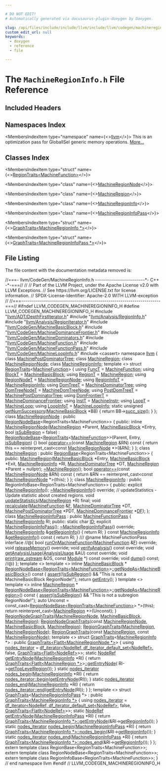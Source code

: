 ```yaml
---

# DO NOT EDIT!
# Automatically generated via docusaurus-plugin-doxygen by Doxygen.

slug: /api/files/include/include/llvm/include/llvm/codegen/machineregioninfo-h
custom_edit_url: null
keywords:
  - doxygen
  - reference
  - file

---
```





# The `MachineRegionInfo.h` File Reference

<DoxygenPage pluginConfig={pluginConfig}>



## Included Headers

<IncludesList>
<IncludesListItem
  filePath="llvm/ADT/DepthFirstIterator.h"
  permalink="/docs/api/files/include/include/llvm/include/llvm/adt/depthfirstiterator-h"
  isLocal="true" />
<IncludesListItem
  filePath="llvm/Analysis/RegionInfo.h"
  permalink="/docs/api/files/include/include/llvm/include/llvm/analysis/regioninfo-h"
  isLocal="true" />
<IncludesListItem
  filePath="llvm/Analysis/RegionIterator.h"
  permalink="/docs/api/files/include/include/llvm/include/llvm/analysis/regioniterator-h"
  isLocal="true" />
<IncludesListItem
  filePath="llvm/CodeGen/MachineBasicBlock.h"
  permalink="/docs/api/files/include/include/llvm/include/llvm/codegen/machinebasicblock-h"
  isLocal="true" />
<IncludesListItem
  filePath="llvm/CodeGen/MachineDominanceFrontier.h"
  permalink="/docs/api/files/include/include/llvm/include/llvm/codegen/machinedominancefrontier-h"
  isLocal="true" />
<IncludesListItem
  filePath="llvm/CodeGen/MachineDominators.h"
  permalink="/docs/api/files/include/include/llvm/include/llvm/codegen/machinedominators-h"
  isLocal="true" />
<IncludesListItem
  filePath="llvm/CodeGen/MachineFunction.h"
  permalink="/docs/api/files/include/include/llvm/include/llvm/codegen/machinefunction-h"
  isLocal="true" />
<IncludesListItem
  filePath="llvm/CodeGen/MachineFunctionPass.h"
  permalink="/docs/api/files/include/include/llvm/include/llvm/codegen/machinefunctionpass-h"
  isLocal="true" />
<IncludesListItem
  filePath="llvm/CodeGen/MachineLoopInfo.h"
  permalink="/docs/api/files/include/include/llvm/include/llvm/codegen/machineloopinfo-h"
  isLocal="true" />
<IncludesListItem
  filePath="cassert"
  permalink=""
  isLocal="false" />
</IncludesList>

## Namespaces Index

<MembersIndex>

<MembersIndexItem
  type="namespace"
  name={<><a href="/docs/api/namespaces/llvm">llvm</a></>}>
This is an optimization pass for GlobalISel generic memory operations. <a href="/docs/api/namespaces/llvm/#details">More...</a>
</MembersIndexItem>

</MembersIndex>

## Classes Index

<MembersIndex>

<MembersIndexItem
  type="struct"
  name={<><a href="/docs/api/structs/llvm/regiontraits-c2500bb2a5b69b206350ed65636c42b7">RegionTraits&lt;MachineFunction&gt;</a></>}>
</MembersIndexItem>

<MembersIndexItem
  type="class"
  name={<><a href="/docs/api/classes/llvm/machineregionnode">MachineRegionNode</a></>}>
</MembersIndexItem>

<MembersIndexItem
  type="class"
  name={<><a href="/docs/api/classes/llvm/machineregion">MachineRegion</a></>}>
</MembersIndexItem>

<MembersIndexItem
  type="class"
  name={<><a href="/docs/api/classes/llvm/machineregioninfo">MachineRegionInfo</a></>}>
</MembersIndexItem>

<MembersIndexItem
  type="class"
  name={<><a href="/docs/api/classes/llvm/machineregioninfopass">MachineRegionInfoPass</a></>}>
</MembersIndexItem>

<MembersIndexItem
  type="struct"
  name={<><a href="/docs/api/structs/llvm/graphtraits-92d367d772136c0b801e6582c305ddf5">GraphTraits&lt;MachineRegionInfo *&gt;</a></>}>
</MembersIndexItem>

<MembersIndexItem
  type="struct"
  name={<><a href="/docs/api/structs/llvm/graphtraits-0e82a57876db89d5f1992020125ee9f1">GraphTraits&lt;MachineRegionInfoPass *&gt;</a></>}>
</MembersIndexItem>

</MembersIndex>


## File Listing

The file content with the documentation metadata removed is:

<ProgramListing>

<Link id="l00001" /><CodeLine lineNumber="1"><Highlight kind="comment">//===- llvm/CodeGen/MachineRegionInfo.h -------------------------&#42;- C++ -&#42;-===//</Highlight><Highlight kind="normal"></Highlight></CodeLine>
<Link id="l00002" /><CodeLine lineNumber="2"><Highlight kind="normal"></Highlight><Highlight kind="comment">//</Highlight><Highlight kind="normal"></Highlight></CodeLine>
<Link id="l00003" /><CodeLine lineNumber="3"><Highlight kind="normal"></Highlight><Highlight kind="comment">// Part of the LLVM Project, under the Apache License v2.0 with LLVM Exceptions.</Highlight><Highlight kind="normal"></Highlight></CodeLine>
<Link id="l00004" /><CodeLine lineNumber="4"><Highlight kind="normal"></Highlight><Highlight kind="comment">// See https://llvm.org/LICENSE.txt for license information.</Highlight><Highlight kind="normal"></Highlight></CodeLine>
<Link id="l00005" /><CodeLine lineNumber="5"><Highlight kind="normal"></Highlight><Highlight kind="comment">// SPDX-License-Identifier: Apache-2.0 WITH LLVM-exception</Highlight><Highlight kind="normal"></Highlight></CodeLine>
<Link id="l00006" /><CodeLine lineNumber="6"><Highlight kind="normal"></Highlight><Highlight kind="comment">//</Highlight><Highlight kind="normal"></Highlight></CodeLine>
<Link id="l00007" /><CodeLine lineNumber="7"><Highlight kind="normal"></Highlight><Highlight kind="comment">//===----------------------------------------------------------------------===//</Highlight><Highlight kind="normal"></Highlight></CodeLine>
<Link id="l00008" /><CodeLine lineNumber="8"><Highlight kind="normal"></Highlight></CodeLine>
<Link id="l00009" /><CodeLine lineNumber="9"><Highlight kind="normal"></Highlight><Highlight kind="preprocessor">#ifndef LLVM&#95;CODEGEN&#95;MACHINEREGIONINFO&#95;H</Highlight><Highlight kind="normal"></Highlight></CodeLine>
<Link id="l00010" /><CodeLine lineNumber="10"><Highlight kind="normal"></Highlight><Highlight kind="preprocessor">#define LLVM&#95;CODEGEN&#95;MACHINEREGIONINFO&#95;H</Highlight><Highlight kind="normal"></Highlight></CodeLine>
<Link id="l00011" /><CodeLine lineNumber="11"><Highlight kind="normal"></Highlight></CodeLine>
<Link id="l00012" /><CodeLine lineNumber="12"><Highlight kind="normal"></Highlight><Highlight kind="preprocessor">#include &quot;<a href="/docs/api/files/include/include/llvm/include/llvm/adt/depthfirstiterator-h">llvm/ADT/DepthFirstIterator.h</a>&quot;</Highlight><Highlight kind="normal"></Highlight></CodeLine>
<Link id="l00013" /><CodeLine lineNumber="13"><Highlight kind="normal"></Highlight><Highlight kind="preprocessor">#include &quot;<a href="/docs/api/files/include/include/llvm/include/llvm/analysis/regioninfo-h">llvm/Analysis/RegionInfo.h</a>&quot;</Highlight><Highlight kind="normal"></Highlight></CodeLine>
<Link id="l00014" /><CodeLine lineNumber="14"><Highlight kind="normal"></Highlight><Highlight kind="preprocessor">#include &quot;<a href="/docs/api/files/include/include/llvm/include/llvm/analysis/regioniterator-h">llvm/Analysis/RegionIterator.h</a>&quot;</Highlight><Highlight kind="normal"></Highlight></CodeLine>
<Link id="l00015" /><CodeLine lineNumber="15"><Highlight kind="normal"></Highlight><Highlight kind="preprocessor">#include &quot;<a href="/docs/api/files/include/include/llvm/include/llvm/codegen/machinebasicblock-h">llvm/CodeGen/MachineBasicBlock.h</a>&quot;</Highlight><Highlight kind="normal"></Highlight></CodeLine>
<Link id="l00016" /><CodeLine lineNumber="16"><Highlight kind="normal"></Highlight><Highlight kind="preprocessor">#include &quot;<a href="/docs/api/files/include/include/llvm/include/llvm/codegen/machinedominancefrontier-h">llvm/CodeGen/MachineDominanceFrontier.h</a>&quot;</Highlight><Highlight kind="normal"></Highlight></CodeLine>
<Link id="l00017" /><CodeLine lineNumber="17"><Highlight kind="normal"></Highlight><Highlight kind="preprocessor">#include &quot;<a href="/docs/api/files/include/include/llvm/include/llvm/codegen/machinedominators-h">llvm/CodeGen/MachineDominators.h</a>&quot;</Highlight><Highlight kind="normal"></Highlight></CodeLine>
<Link id="l00018" /><CodeLine lineNumber="18"><Highlight kind="normal"></Highlight><Highlight kind="preprocessor">#include &quot;<a href="/docs/api/files/include/include/llvm/include/llvm/codegen/machinefunction-h">llvm/CodeGen/MachineFunction.h</a>&quot;</Highlight><Highlight kind="normal"></Highlight></CodeLine>
<Link id="l00019" /><CodeLine lineNumber="19"><Highlight kind="normal"></Highlight><Highlight kind="preprocessor">#include &quot;<a href="/docs/api/files/include/include/llvm/include/llvm/codegen/machinefunctionpass-h">llvm/CodeGen/MachineFunctionPass.h</a>&quot;</Highlight><Highlight kind="normal"></Highlight></CodeLine>
<Link id="l00020" /><CodeLine lineNumber="20"><Highlight kind="normal"></Highlight><Highlight kind="preprocessor">#include &quot;<a href="/docs/api/files/include/include/llvm/include/llvm/codegen/machineloopinfo-h">llvm/CodeGen/MachineLoopInfo.h</a>&quot;</Highlight><Highlight kind="normal"></Highlight></CodeLine>
<Link id="l00021" /><CodeLine lineNumber="21"><Highlight kind="normal"></Highlight><Highlight kind="preprocessor">#include &lt;cassert&gt;</Highlight><Highlight kind="normal"></Highlight></CodeLine>
<Link id="l00022" /><CodeLine lineNumber="22"><Highlight kind="normal"></Highlight></CodeLine>
<Link id="l00023" /><CodeLine lineNumber="23"><Highlight kind="normal"></Highlight><Highlight kind="keyword">namespace </Highlight><Highlight kind="normal"><a href="/docs/api/namespaces/llvm">llvm</a> &#123;</Highlight></CodeLine>
<Link id="l00024" /><CodeLine lineNumber="24"><Highlight kind="normal"></Highlight></CodeLine>
<Link id="l00025" /><CodeLine lineNumber="25"><Highlight kind="normal"></Highlight><Highlight kind="keyword">class </Highlight><Highlight kind="normal"><a href="/docs/api/classes/llvm/machinepostdominatortree">MachinePostDominatorTree</a>;</Highlight></CodeLine>
<Link id="l00026" /><CodeLine lineNumber="26"><Highlight kind="normal"></Highlight><Highlight kind="keyword">class </Highlight><Highlight kind="normal"><a href="/docs/api/classes/llvm/machineregion">MachineRegion</a>;</Highlight></CodeLine>
<Link id="l00027" /><CodeLine lineNumber="27"><Highlight kind="normal"></Highlight><Highlight kind="keyword">class </Highlight><Highlight kind="normal"><a href="/docs/api/classes/llvm/machineregionnode">MachineRegionNode</a>;</Highlight></CodeLine>
<Link id="l00028" /><CodeLine lineNumber="28"><Highlight kind="normal"></Highlight><Highlight kind="keyword">class </Highlight><Highlight kind="normal"><a href="/docs/api/classes/llvm/machineregioninfo">MachineRegionInfo</a>;</Highlight></CodeLine>
<Link id="l00029" /><CodeLine lineNumber="29"><Highlight kind="normal"></Highlight></CodeLine>
<Link id="l00030" /><CodeLine lineNumber="30" lineLink="/docs/api/structs/llvm/regiontraits-c2500bb2a5b69b206350ed65636c42b7"><Highlight kind="normal"></Highlight><Highlight kind="keyword">template</Highlight><Highlight kind="normal"> &lt;&gt; </Highlight><Highlight kind="keyword">struct </Highlight><Highlight kind="normal"><a href="/docs/api/structs/llvm/regiontraits">RegionTraits</a>&lt;<a href="/docs/api/classes/llvm/machinefunction">MachineFunction</a>&gt; &#123;</Highlight></CodeLine>
<Link id="l00031" /><CodeLine lineNumber="31" lineLink="/docs/api/structs/llvm/regiontraits-c2500bb2a5b69b206350ed65636c42b7/#a335fa6d307a7fc4813ae2538d66bc505"><Highlight kind="normal">  </Highlight><Highlight kind="keyword">using </Highlight><Highlight kind="normal"><a href="/docs/api/structs/llvm/regiontraits-c2500bb2a5b69b206350ed65636c42b7/#a335fa6d307a7fc4813ae2538d66bc505">FuncT</a> = <a href="/docs/api/classes/llvm/machinefunction">MachineFunction</a>;</Highlight></CodeLine>
<Link id="l00032" /><CodeLine lineNumber="32" lineLink="/docs/api/structs/llvm/regiontraits-c2500bb2a5b69b206350ed65636c42b7/#a8e9ab59b0c8f36e56029c7c33e6db27b"><Highlight kind="normal">  </Highlight><Highlight kind="keyword">using </Highlight><Highlight kind="normal"><a href="/docs/api/structs/llvm/regiontraits-c2500bb2a5b69b206350ed65636c42b7/#a8e9ab59b0c8f36e56029c7c33e6db27b">BlockT</a> = <a href="/docs/api/classes/llvm/machinebasicblock">MachineBasicBlock</a>;</Highlight></CodeLine>
<Link id="l00033" /><CodeLine lineNumber="33" lineLink="/docs/api/structs/llvm/regiontraits-c2500bb2a5b69b206350ed65636c42b7/#adedb0fe9d61cc2262ed047f31024b0a2"><Highlight kind="normal">  </Highlight><Highlight kind="keyword">using </Highlight><Highlight kind="normal"><a href="/docs/api/structs/llvm/regiontraits-c2500bb2a5b69b206350ed65636c42b7/#adedb0fe9d61cc2262ed047f31024b0a2">RegionT</a> = <a href="/docs/api/classes/llvm/machineregion">MachineRegion</a>;</Highlight></CodeLine>
<Link id="l00034" /><CodeLine lineNumber="34" lineLink="/docs/api/structs/llvm/regiontraits-c2500bb2a5b69b206350ed65636c42b7/#a43614a2d0f0c2235e6b62d7cb4d57f10"><Highlight kind="normal">  </Highlight><Highlight kind="keyword">using </Highlight><Highlight kind="normal"><a href="/docs/api/structs/llvm/regiontraits-c2500bb2a5b69b206350ed65636c42b7/#a43614a2d0f0c2235e6b62d7cb4d57f10">RegionNodeT</a> = <a href="/docs/api/classes/llvm/machineregionnode">MachineRegionNode</a>;</Highlight></CodeLine>
<Link id="l00035" /><CodeLine lineNumber="35" lineLink="/docs/api/structs/llvm/regiontraits-c2500bb2a5b69b206350ed65636c42b7/#a4ea662a7a5b75622968fc13030ab4743"><Highlight kind="normal">  </Highlight><Highlight kind="keyword">using </Highlight><Highlight kind="normal"><a href="/docs/api/structs/llvm/regiontraits-c2500bb2a5b69b206350ed65636c42b7/#a4ea662a7a5b75622968fc13030ab4743">RegionInfoT</a> = <a href="/docs/api/classes/llvm/machineregioninfo">MachineRegionInfo</a>;</Highlight></CodeLine>
<Link id="l00036" /><CodeLine lineNumber="36" lineLink="/docs/api/structs/llvm/regiontraits-c2500bb2a5b69b206350ed65636c42b7/#ad4df2f3d36eeebed0377c3a47ba119a2"><Highlight kind="normal">  </Highlight><Highlight kind="keyword">using </Highlight><Highlight kind="normal"><a href="/docs/api/structs/llvm/regiontraits-c2500bb2a5b69b206350ed65636c42b7/#ad4df2f3d36eeebed0377c3a47ba119a2">DomTreeT</a> = <a href="/docs/api/classes/llvm/machinedominatortree">MachineDominatorTree</a>;</Highlight></CodeLine>
<Link id="l00037" /><CodeLine lineNumber="37" lineLink="/docs/api/structs/llvm/regiontraits-c2500bb2a5b69b206350ed65636c42b7/#ace80e624e4577f1756f8e603098a0d9e"><Highlight kind="normal">  </Highlight><Highlight kind="keyword">using </Highlight><Highlight kind="normal"><a href="/docs/api/structs/llvm/regiontraits-c2500bb2a5b69b206350ed65636c42b7/#ace80e624e4577f1756f8e603098a0d9e">DomTreeNodeT</a> = <a href="/docs/api/namespaces/llvm/#a94b65b831ad8756f7d3a029a1e599f75">MachineDomTreeNode</a>;</Highlight></CodeLine>
<Link id="l00038" /><CodeLine lineNumber="38" lineLink="/docs/api/structs/llvm/regiontraits-c2500bb2a5b69b206350ed65636c42b7/#acffebad97881e6ed1bf24ca22f9f8ed2"><Highlight kind="normal">  </Highlight><Highlight kind="keyword">using </Highlight><Highlight kind="normal"><a href="/docs/api/structs/llvm/regiontraits-c2500bb2a5b69b206350ed65636c42b7/#acffebad97881e6ed1bf24ca22f9f8ed2">PostDomTreeT</a> = <a href="/docs/api/classes/llvm/machinepostdominatortree">MachinePostDominatorTree</a>;</Highlight></CodeLine>
<Link id="l00039" /><CodeLine lineNumber="39" lineLink="/docs/api/structs/llvm/regiontraits-c2500bb2a5b69b206350ed65636c42b7/#a5bc64205213836e57ced7760352a010b"><Highlight kind="normal">  </Highlight><Highlight kind="keyword">using </Highlight><Highlight kind="normal"><a href="/docs/api/structs/llvm/regiontraits-c2500bb2a5b69b206350ed65636c42b7/#a5bc64205213836e57ced7760352a010b">DomFrontierT</a> = <a href="/docs/api/classes/llvm/machinedominancefrontier">MachineDominanceFrontier</a>;</Highlight></CodeLine>
<Link id="l00040" /><CodeLine lineNumber="40" lineLink="/docs/api/structs/llvm/regiontraits-c2500bb2a5b69b206350ed65636c42b7/#a0695c76c9473e124c9cd38c0fc50a58b"><Highlight kind="normal">  </Highlight><Highlight kind="keyword">using </Highlight><Highlight kind="normal"><a href="/docs/api/structs/llvm/regiontraits-c2500bb2a5b69b206350ed65636c42b7/#a0695c76c9473e124c9cd38c0fc50a58b">InstT</a> = <a href="/docs/api/classes/llvm/machineinstr">MachineInstr</a>;</Highlight></CodeLine>
<Link id="l00041" /><CodeLine lineNumber="41" lineLink="/docs/api/structs/llvm/regiontraits-c2500bb2a5b69b206350ed65636c42b7/#ac61312a1d387c9c0c423bc1941badcb9"><Highlight kind="normal">  </Highlight><Highlight kind="keyword">using </Highlight><Highlight kind="normal"><a href="/docs/api/structs/llvm/regiontraits-c2500bb2a5b69b206350ed65636c42b7/#ac61312a1d387c9c0c423bc1941badcb9">LoopT</a> = <a href="/docs/api/classes/llvm/machineloop">MachineLoop</a>;</Highlight></CodeLine>
<Link id="l00042" /><CodeLine lineNumber="42" lineLink="/docs/api/structs/llvm/regiontraits-c2500bb2a5b69b206350ed65636c42b7/#a901b9e57b3f859ebadda086fd7b5fc2d"><Highlight kind="normal">  </Highlight><Highlight kind="keyword">using </Highlight><Highlight kind="normal"><a href="/docs/api/structs/llvm/regiontraits-c2500bb2a5b69b206350ed65636c42b7/#a901b9e57b3f859ebadda086fd7b5fc2d">LoopInfoT</a> = <a href="/docs/api/classes/llvm/machineloopinfo">MachineLoopInfo</a>;</Highlight></CodeLine>
<Link id="l00043" /><CodeLine lineNumber="43"><Highlight kind="normal"></Highlight></CodeLine>
<Link id="l00044" /><CodeLine lineNumber="44" lineLink="/docs/api/structs/llvm/regiontraits-c2500bb2a5b69b206350ed65636c42b7/#afd75993d466f0ac90b53ad1aff1d59bb"><Highlight kind="normal">  </Highlight><Highlight kind="keyword">static</Highlight><Highlight kind="normal"> </Highlight><Highlight kind="keywordtype">unsigned</Highlight><Highlight kind="normal"> <a href="/docs/api/structs/llvm/regiontraits-c2500bb2a5b69b206350ed65636c42b7/#afd75993d466f0ac90b53ad1aff1d59bb">getNumSuccessors</a>(<a href="/docs/api/classes/llvm/machinebasicblock">MachineBasicBlock</a> &#42;BB) &#123;</Highlight></CodeLine>
<Link id="l00045" /><CodeLine lineNumber="45"><Highlight kind="normal">    </Highlight><Highlight kind="keywordflow">return</Highlight><Highlight kind="normal"> BB-&gt;<a href="/docs/api/classes/llvm/machinebasicblock/#a81626de817a0cb021ff8e915cf1942ed">succ&#95;size</a>();</Highlight></CodeLine>
<Link id="l00046" /><CodeLine lineNumber="46"><Highlight kind="normal">  &#125;</Highlight></CodeLine>
<Link id="l00047" /><CodeLine lineNumber="47"><Highlight kind="normal">&#125;;</Highlight></CodeLine>
<Link id="l00048" /><CodeLine lineNumber="48"><Highlight kind="normal"></Highlight></CodeLine>
<Link id="l00049" /><CodeLine lineNumber="49" lineLink="/docs/api/classes/llvm/machineregionnode"><Highlight kind="normal"></Highlight><Highlight kind="keyword">class </Highlight><Highlight kind="normal"><a href="/docs/api/classes/llvm/machineregionnode/#a83fb73cd629b73dcf8fa762d9707315a">MachineRegionNode</a> : </Highlight><Highlight kind="keyword">public</Highlight><Highlight kind="normal"> <a href="/docs/api/classes/llvm/regionnodebase/#a1aeba8f7fe748620d637ae2c1352b91c">RegionNodeBase</a>&lt;RegionTraits&lt;MachineFunction&gt;&gt; &#123;</Highlight></CodeLine>
<Link id="l00050" /><CodeLine lineNumber="50"><Highlight kind="normal"></Highlight><Highlight kind="keyword">public</Highlight><Highlight kind="normal">:</Highlight></CodeLine>
<Link id="l00051" /><CodeLine lineNumber="51" lineLink="/docs/api/classes/llvm/machineregionnode/#a83fb73cd629b73dcf8fa762d9707315a"><Highlight kind="normal">  </Highlight><Highlight kind="keyword">inline</Highlight><Highlight kind="normal"> <a href="/docs/api/classes/llvm/machineregionnode/#a83fb73cd629b73dcf8fa762d9707315a">MachineRegionNode</a>(<a href="/docs/api/classes/llvm/machineregion">MachineRegion</a> &#42;Parent, <a href="/docs/api/classes/llvm/machinebasicblock">MachineBasicBlock</a> &#42;Entry,</Highlight></CodeLine>
<Link id="l00052" /><CodeLine lineNumber="52"><Highlight kind="normal">                           </Highlight><Highlight kind="keywordtype">bool</Highlight><Highlight kind="normal"> <a href="/docs/api/classes/llvm/regionnodebase/#a5c6251a6a2d27bec3ef89b0f6b3ad188">isSubRegion</a> = </Highlight><Highlight kind="keyword">false</Highlight><Highlight kind="normal">)</Highlight></CodeLine>
<Link id="l00053" /><CodeLine lineNumber="53"><Highlight kind="normal">      : <a href="/docs/api/classes/llvm/regionnodebase/#a1aeba8f7fe748620d637ae2c1352b91c">RegionNodeBase</a>&lt;<a href="/docs/api/structs/llvm/regiontraits">RegionTraits</a>&lt;<a href="/docs/api/classes/llvm/machinefunction">MachineFunction</a>&gt;&gt;(Parent, Entry,</Highlight></CodeLine>
<Link id="l00054" /><CodeLine lineNumber="54"><Highlight kind="normal">                                                      <a href="/docs/api/classes/llvm/regionnodebase/#a5c6251a6a2d27bec3ef89b0f6b3ad188">isSubRegion</a>) &#123;&#125;</Highlight></CodeLine>
<Link id="l00055" /><CodeLine lineNumber="55"><Highlight kind="normal"></Highlight></CodeLine>
<Link id="l00056" /><CodeLine lineNumber="56" lineLink="/docs/api/classes/llvm/machineregionnode/#a4f959ba8e1b704053bfc26d2f863cc78"><Highlight kind="normal">  </Highlight><Highlight kind="keywordtype">bool</Highlight><Highlight kind="normal"> <a href="/docs/api/classes/llvm/machineregionnode/#a4f959ba8e1b704053bfc26d2f863cc78">operator==</a>(</Highlight><Highlight kind="keyword">const</Highlight><Highlight kind="normal"> <a href="/docs/api/classes/llvm/machineregion">MachineRegion</a> &amp;RN)</Highlight><Highlight kind="keyword"> const </Highlight><Highlight kind="normal">&#123;</Highlight></CodeLine>
<Link id="l00057" /><CodeLine lineNumber="57"><Highlight kind="normal">    </Highlight><Highlight kind="keywordflow">return</Highlight><Highlight kind="normal"> </Highlight><Highlight kind="keyword">this</Highlight><Highlight kind="normal"> == </Highlight><Highlight kind="keyword">reinterpret&#95;cast&lt;</Highlight><Highlight kind="keyword">const </Highlight><Highlight kind="normal"><a href="/docs/api/classes/llvm/machineregionnode/#a83fb73cd629b73dcf8fa762d9707315a">MachineRegionNode</a> &#42;</Highlight><Highlight kind="keyword">&gt;</Highlight><Highlight kind="normal">(&amp;RN);</Highlight></CodeLine>
<Link id="l00058" /><CodeLine lineNumber="58"><Highlight kind="normal">  &#125;</Highlight></CodeLine>
<Link id="l00059" /><CodeLine lineNumber="59"><Highlight kind="normal">&#125;;</Highlight></CodeLine>
<Link id="l00060" /><CodeLine lineNumber="60"><Highlight kind="normal"></Highlight></CodeLine>
<Link id="l00061" /><CodeLine lineNumber="61" lineLink="/docs/api/classes/llvm/machineregion"><Highlight kind="normal"></Highlight><Highlight kind="keyword">class </Highlight><Highlight kind="normal"><a href="/docs/api/classes/llvm/machineregion/#a9d64ce76e0b7eb3e270176ce2bda8c2e">MachineRegion</a> : </Highlight><Highlight kind="keyword">public</Highlight><Highlight kind="normal"> <a href="/docs/api/classes/llvm/regionbase/#aaeb673bce3fe39f6a04bcc5cb93c83c8">RegionBase</a>&lt;RegionTraits&lt;MachineFunction&gt;&gt; &#123;</Highlight></CodeLine>
<Link id="l00062" /><CodeLine lineNumber="62"><Highlight kind="normal"></Highlight><Highlight kind="keyword">public</Highlight><Highlight kind="normal">:</Highlight></CodeLine>
<Link id="l00063" /><CodeLine lineNumber="63"><Highlight kind="normal">  <a href="/docs/api/classes/llvm/machineregion/#a9d64ce76e0b7eb3e270176ce2bda8c2e">MachineRegion</a>(<a href="/docs/api/classes/llvm/machinebasicblock">MachineBasicBlock</a> &#42;Entry, <a href="/docs/api/classes/llvm/machinebasicblock">MachineBasicBlock</a> &#42;Exit,</Highlight></CodeLine>
<Link id="l00064" /><CodeLine lineNumber="64"><Highlight kind="normal">                <a href="/docs/api/classes/llvm/machineregioninfo">MachineRegionInfo</a> &#42;RI, <a href="/docs/api/classes/llvm/machinedominatortree">MachineDominatorTree</a> &#42;DT,</Highlight></CodeLine>
<Link id="l00065" /><CodeLine lineNumber="65"><Highlight kind="normal">                <a href="/docs/api/classes/llvm/machineregion/#a9d64ce76e0b7eb3e270176ce2bda8c2e">MachineRegion</a> &#42;Parent = </Highlight><Highlight kind="keyword">nullptr</Highlight><Highlight kind="normal">);</Highlight></CodeLine>
<Link id="l00066" /><CodeLine lineNumber="66" lineLink="/docs/api/classes/llvm/machineregion/#a5393822b0a24ef8f502545f961e04e92"><Highlight kind="normal">  <a href="/docs/api/classes/llvm/machineregion/#a5393822b0a24ef8f502545f961e04e92">~MachineRegion</a>();</Highlight></CodeLine>
<Link id="l00067" /><CodeLine lineNumber="67"><Highlight kind="normal"></Highlight></CodeLine>
<Link id="l00068" /><CodeLine lineNumber="68" lineLink="/docs/api/classes/llvm/machineregion/#ab4a7fc96dfd57fc010f366befa598b92"><Highlight kind="normal">  </Highlight><Highlight kind="keywordtype">bool</Highlight><Highlight kind="normal"> <a href="/docs/api/classes/llvm/machineregion/#ab4a7fc96dfd57fc010f366befa598b92">operator==</a>(</Highlight><Highlight kind="keyword">const</Highlight><Highlight kind="normal"> <a href="/docs/api/classes/llvm/machineregionnode">MachineRegionNode</a> &amp;RN)</Highlight><Highlight kind="keyword"> const </Highlight><Highlight kind="normal">&#123;</Highlight></CodeLine>
<Link id="l00069" /><CodeLine lineNumber="69"><Highlight kind="normal">    </Highlight><Highlight kind="keywordflow">return</Highlight><Highlight kind="normal"> &amp;RN == </Highlight><Highlight kind="keyword">reinterpret&#95;cast&lt;</Highlight><Highlight kind="keyword">const </Highlight><Highlight kind="normal"><a href="/docs/api/classes/llvm/machineregionnode">MachineRegionNode</a> &#42;</Highlight><Highlight kind="keyword">&gt;</Highlight><Highlight kind="normal">(</Highlight><Highlight kind="keyword">this</Highlight><Highlight kind="normal">);</Highlight></CodeLine>
<Link id="l00070" /><CodeLine lineNumber="70"><Highlight kind="normal">  &#125;</Highlight></CodeLine>
<Link id="l00071" /><CodeLine lineNumber="71"><Highlight kind="normal">&#125;;</Highlight></CodeLine>
<Link id="l00072" /><CodeLine lineNumber="72"><Highlight kind="normal"></Highlight></CodeLine>
<Link id="l00073" /><CodeLine lineNumber="73" lineLink="/docs/api/classes/llvm/machineregioninfo"><Highlight kind="normal"></Highlight><Highlight kind="keyword">class </Highlight><Highlight kind="normal"><a href="/docs/api/classes/llvm/machineregioninfo/#a3276cb2e2218e4322de62c529d296009">MachineRegionInfo</a> : </Highlight><Highlight kind="keyword">public</Highlight><Highlight kind="normal"> RegionInfoBase&lt;RegionTraits&lt;MachineFunction&gt;&gt; &#123;</Highlight></CodeLine>
<Link id="l00074" /><CodeLine lineNumber="74"><Highlight kind="normal"></Highlight><Highlight kind="keyword">public</Highlight><Highlight kind="normal">:</Highlight></CodeLine>
<Link id="l00075" /><CodeLine lineNumber="75" lineLink="/docs/api/classes/llvm/machineregioninfo/#a3276cb2e2218e4322de62c529d296009"><Highlight kind="normal">  </Highlight><Highlight kind="keyword">explicit</Highlight><Highlight kind="normal"> <a href="/docs/api/classes/llvm/machineregioninfo/#a3276cb2e2218e4322de62c529d296009">MachineRegionInfo</a>();</Highlight></CodeLine>
<Link id="l00076" /><CodeLine lineNumber="76" lineLink="/docs/api/classes/llvm/machineregioninfo/#a28cec2bea60364813275c6505eddd065"><Highlight kind="normal">  <a href="/docs/api/classes/llvm/machineregioninfo/#a28cec2bea60364813275c6505eddd065">~MachineRegionInfo</a>() </Highlight><Highlight kind="keyword">override</Highlight><Highlight kind="normal">;</Highlight></CodeLine>
<Link id="l00077" /><CodeLine lineNumber="77"><Highlight kind="normal"></Highlight></CodeLine>
<Link id="l00078" /><CodeLine lineNumber="78"><Highlight kind="normal">  </Highlight><Highlight kind="comment">// updateStatistics - Update statistic about created regions.</Highlight><Highlight kind="normal"></Highlight></CodeLine>
<Link id="l00079" /><CodeLine lineNumber="79"><Highlight kind="normal">  </Highlight><Highlight kind="keywordtype">void</Highlight><Highlight kind="normal"> <a href="/docs/api/classes/llvm/machineregioninfo/#ab96a83fa58ce76c06d2135162b8855eb">updateStatistics</a>(<a href="/docs/api/classes/llvm/machineregion">MachineRegion</a> &#42;R) </Highlight><Highlight kind="keyword">final</Highlight><Highlight kind="normal">;</Highlight></CodeLine>
<Link id="l00080" /><CodeLine lineNumber="80"><Highlight kind="normal"></Highlight></CodeLine>
<Link id="l00081" /><CodeLine lineNumber="81"><Highlight kind="normal">  </Highlight><Highlight kind="keywordtype">void</Highlight><Highlight kind="normal"> <a href="/docs/api/classes/llvm/machineregioninfo/#a61c515804b00668a3300109c7cb533a1">recalculate</a>(<a href="/docs/api/classes/llvm/machinefunction">MachineFunction</a> &amp;<a href="/docs/api/files/lib/lib/support/md5-cpp/#a96d73bbd7af15cb1fc38c3f4a3bd82e9">F</a>, <a href="/docs/api/classes/llvm/machinedominatortree">MachineDominatorTree</a> &#42;DT,</Highlight></CodeLine>
<Link id="l00082" /><CodeLine lineNumber="82"><Highlight kind="normal">                   <a href="/docs/api/classes/llvm/machinepostdominatortree">MachinePostDominatorTree</a> &#42;PDT, <a href="/docs/api/classes/llvm/machinedominancefrontier">MachineDominanceFrontier</a> &#42;<a href="/docs/api/files/lib/lib/transforms/lib/transforms/utils/debugify-cpp/#a9e8fa29f7cb6a03aa586afae7591f6cc">DF</a>);</Highlight></CodeLine>
<Link id="l00083" /><CodeLine lineNumber="83"><Highlight kind="normal">&#125;;</Highlight></CodeLine>
<Link id="l00084" /><CodeLine lineNumber="84"><Highlight kind="normal"></Highlight></CodeLine>
<Link id="l00085" /><CodeLine lineNumber="85" lineLink="/docs/api/classes/llvm/machineregioninfopass"><Highlight kind="normal"></Highlight><Highlight kind="keyword">class </Highlight><Highlight kind="normal"><a href="/docs/api/classes/llvm/machineregioninfopass/#af1c246248a49df0c52fd3055ea258faa">MachineRegionInfoPass</a> : </Highlight><Highlight kind="keyword">public</Highlight><Highlight kind="normal"> <a href="/docs/api/classes/llvm/machinefunctionpass/#a29c81d2386f4a727c6d33413807530c8">MachineFunctionPass</a> &#123;</Highlight></CodeLine>
<Link id="l00086" /><CodeLine lineNumber="86"><Highlight kind="normal">  <a href="/docs/api/classes/llvm/machineregioninfo">MachineRegionInfo</a> RI;</Highlight></CodeLine>
<Link id="l00087" /><CodeLine lineNumber="87"><Highlight kind="normal"></Highlight></CodeLine>
<Link id="l00088" /><CodeLine lineNumber="88"><Highlight kind="normal"></Highlight><Highlight kind="keyword">public</Highlight><Highlight kind="normal">:</Highlight></CodeLine>
<Link id="l00089" /><CodeLine lineNumber="89" lineLink="/docs/api/classes/llvm/machineregioninfopass/#a4c240f05e5d972a1a15135b2d45f5a5f"><Highlight kind="normal">  </Highlight><Highlight kind="keyword">static</Highlight><Highlight kind="normal"> </Highlight><Highlight kind="keywordtype">char</Highlight><Highlight kind="normal"> <a href="/docs/api/classes/llvm/machineregioninfopass/#a4c240f05e5d972a1a15135b2d45f5a5f">ID</a>;</Highlight></CodeLine>
<Link id="l00090" /><CodeLine lineNumber="90"><Highlight kind="normal"></Highlight></CodeLine>
<Link id="l00091" /><CodeLine lineNumber="91"><Highlight kind="normal">  </Highlight><Highlight kind="keyword">explicit</Highlight><Highlight kind="normal"> <a href="/docs/api/classes/llvm/machineregioninfopass/#af1c246248a49df0c52fd3055ea258faa">MachineRegionInfoPass</a>();</Highlight></CodeLine>
<Link id="l00092" /><CodeLine lineNumber="92" lineLink="/docs/api/classes/llvm/machineregioninfopass/#a5a535c16563bee56816dfe005ee276dc"><Highlight kind="normal">  <a href="/docs/api/classes/llvm/machineregioninfopass/#a5a535c16563bee56816dfe005ee276dc">~MachineRegionInfoPass</a>() </Highlight><Highlight kind="keyword">override</Highlight><Highlight kind="normal">;</Highlight></CodeLine>
<Link id="l00093" /><CodeLine lineNumber="93"><Highlight kind="normal"></Highlight></CodeLine>
<Link id="l00094" /><CodeLine lineNumber="94" lineLink="/docs/api/classes/llvm/machineregioninfopass/#a562b87543e8feec99bedc63adb486f34"><Highlight kind="normal">  <a href="/docs/api/classes/llvm/machineregioninfo">MachineRegionInfo</a> &amp;<a href="/docs/api/classes/llvm/machineregioninfopass/#a562b87543e8feec99bedc63adb486f34">getRegionInfo</a>() &#123; </Highlight><Highlight kind="keywordflow">return</Highlight><Highlight kind="normal"> RI; &#125;</Highlight></CodeLine>
<Link id="l00095" /><CodeLine lineNumber="95"><Highlight kind="normal"></Highlight></CodeLine>
<Link id="l00096" /><CodeLine lineNumber="96" lineLink="/docs/api/classes/llvm/machineregioninfopass/#a6fbcb1d32571bedb6bfc616561bf2ace"><Highlight kind="normal">  </Highlight><Highlight kind="keyword">const</Highlight><Highlight kind="normal"> <a href="/docs/api/classes/llvm/machineregioninfo">MachineRegionInfo</a> &amp;<a href="/docs/api/classes/llvm/machineregioninfopass/#a6fbcb1d32571bedb6bfc616561bf2ace">getRegionInfo</a>()</Highlight><Highlight kind="keyword"> const </Highlight><Highlight kind="normal">&#123; </Highlight><Highlight kind="keywordflow">return</Highlight><Highlight kind="normal"> RI; &#125;</Highlight></CodeLine>
<Link id="l00097" /><CodeLine lineNumber="97"><Highlight kind="normal"></Highlight><Highlight kind="comment"></Highlight></CodeLine>
<Link id="l00098" /><CodeLine lineNumber="98"><Highlight kind="comment">  /// @name MachineFunctionPass interface</Highlight><Highlight kind="normal"></Highlight></CodeLine>
<Link id="l00099" /><CodeLine lineNumber="99"><Highlight kind="normal"></Highlight><Highlight kind="comment">  //@&#123;</Highlight><Highlight kind="normal"></Highlight></CodeLine>
<Link id="l00100" /><CodeLine lineNumber="100"><Highlight kind="normal">  </Highlight><Highlight kind="keywordtype">bool</Highlight><Highlight kind="normal"> <a href="/docs/api/classes/llvm/machineregioninfopass/#a4eb11177ec8af97bacb6cea7fd9fe9df">runOnMachineFunction</a>(<a href="/docs/api/classes/llvm/machinefunction">MachineFunction</a> &amp;<a href="/docs/api/files/lib/lib/support/md5-cpp/#a96d73bbd7af15cb1fc38c3f4a3bd82e9">F</a>) </Highlight><Highlight kind="keyword">override</Highlight><Highlight kind="normal">;</Highlight></CodeLine>
<Link id="l00101" /><CodeLine lineNumber="101"><Highlight kind="normal">  </Highlight><Highlight kind="keywordtype">void</Highlight><Highlight kind="normal"> <a href="/docs/api/classes/llvm/machineregioninfopass/#aa5a3baaa64942141bfb7a25e073eec7b">releaseMemory</a>() </Highlight><Highlight kind="keyword">override</Highlight><Highlight kind="normal">;</Highlight></CodeLine>
<Link id="l00102" /><CodeLine lineNumber="102"><Highlight kind="normal">  </Highlight><Highlight kind="keywordtype">void</Highlight><Highlight kind="normal"> <a href="/docs/api/classes/llvm/machineregioninfopass/#a76575fdb1ca38e1df6cc3ce7333fd8c6">verifyAnalysis</a>() </Highlight><Highlight kind="keyword">const override</Highlight><Highlight kind="normal">;</Highlight></CodeLine>
<Link id="l00103" /><CodeLine lineNumber="103"><Highlight kind="normal">  </Highlight><Highlight kind="keywordtype">void</Highlight><Highlight kind="normal"> <a href="/docs/api/classes/llvm/machineregioninfopass/#a138a7223339102ce9302bbe172ad77e8">getAnalysisUsage</a>(<a href="/docs/api/classes/llvm/analysisusage">AnalysisUsage</a> &amp;AU) </Highlight><Highlight kind="keyword">const override</Highlight><Highlight kind="normal">;</Highlight></CodeLine>
<Link id="l00104" /><CodeLine lineNumber="104"><Highlight kind="normal">  </Highlight><Highlight kind="keywordtype">void</Highlight><Highlight kind="normal"> <a href="/docs/api/classes/llvm/machineregioninfopass/#aeda64993e8c528b2971b13fa1fc272bc">print</a>(<a href="/docs/api/classes/llvm/raw-ostream">raw&#95;ostream</a> &amp;OS, </Highlight><Highlight kind="keyword">const</Highlight><Highlight kind="normal"> <a href="/docs/api/classes/llvm/module">Module</a> &#42;) </Highlight><Highlight kind="keyword">const override</Highlight><Highlight kind="normal">;</Highlight></CodeLine>
<Link id="l00105" /><CodeLine lineNumber="105"><Highlight kind="normal">  </Highlight><Highlight kind="keywordtype">void</Highlight><Highlight kind="normal"> <a href="/docs/api/classes/llvm/machineregioninfopass/#a7d5fb681435942ddcd1efd2566404979">dump</a>() </Highlight><Highlight kind="keyword">const</Highlight><Highlight kind="normal">;</Highlight><Highlight kind="comment"></Highlight></CodeLine>
<Link id="l00106" /><CodeLine lineNumber="106"><Highlight kind="comment">  //@&#125;</Highlight><Highlight kind="normal"></Highlight></CodeLine>
<Link id="l00107" /><CodeLine lineNumber="107"><Highlight kind="normal">&#125;;</Highlight></CodeLine>
<Link id="l00108" /><CodeLine lineNumber="108"><Highlight kind="normal"></Highlight></CodeLine>
<Link id="l00109" /><CodeLine lineNumber="109"><Highlight kind="normal"></Highlight><Highlight kind="keyword">template</Highlight><Highlight kind="normal"> &lt;&gt;</Highlight></CodeLine>
<Link id="l00110" /><CodeLine lineNumber="110"><Highlight kind="normal"></Highlight><Highlight kind="keyword">template</Highlight><Highlight kind="normal"> &lt;&gt;</Highlight></CodeLine>
<Link id="l00111" /><CodeLine lineNumber="111" lineLink="/docs/api/classes/llvm/regionnodebase/#a4fba8bc7399cd4547b52de4c15fb109e"><Highlight kind="normal"></Highlight><Highlight kind="keyword">inline</Highlight><Highlight kind="normal"> <a href="/docs/api/classes/llvm/machinebasicblock">MachineBasicBlock</a> &#42;</Highlight></CodeLine>
<Link id="l00112" /><CodeLine lineNumber="112"><Highlight kind="normal"><a href="/docs/api/classes/llvm/regionnodebase/#a1aeba8f7fe748620d637ae2c1352b91c">RegionNodeBase&lt;RegionTraits&lt;MachineFunction&gt;</a>&gt;<a href="/docs/api/classes/llvm/regionnodebase/#ac7a247b3585a3954ab1281e92de480bc">::getNodeAs&lt;MachineBasicBlock&gt;</a>()</Highlight><Highlight kind="keyword"></Highlight></CodeLine>
<Link id="l00113" /><CodeLine lineNumber="113"><Highlight kind="keyword">    const </Highlight><Highlight kind="normal">&#123;</Highlight></CodeLine>
<Link id="l00114" /><CodeLine lineNumber="114"><Highlight kind="normal">  <a href="/docs/api/files/lib/lib/target/lib/target/amdgpu/silowercontrolflow-cpp/#a4868c5d81c5ccc98c47aeab6244346a0">assert</a>(!<a href="/docs/api/classes/llvm/regionnodebase/#a5c6251a6a2d27bec3ef89b0f6b3ad188">isSubRegion</a>() &amp;&amp; </Highlight><Highlight kind="stringliteral">&quot;This is not a MachineBasicBlock RegionNode!&quot;</Highlight><Highlight kind="normal">);</Highlight></CodeLine>
<Link id="l00115" /><CodeLine lineNumber="115"><Highlight kind="normal">  </Highlight><Highlight kind="keywordflow">return</Highlight><Highlight kind="normal"> <a href="/docs/api/classes/llvm/regionnodebase/#ac5e41c46fb95e445164aae977ba0f911">getEntry</a>();</Highlight></CodeLine>
<Link id="l00116" /><CodeLine lineNumber="116"><Highlight kind="normal">&#125;</Highlight></CodeLine>
<Link id="l00117" /><CodeLine lineNumber="117"><Highlight kind="normal"></Highlight></CodeLine>
<Link id="l00118" /><CodeLine lineNumber="118"><Highlight kind="normal"></Highlight><Highlight kind="keyword">template</Highlight><Highlight kind="normal"> &lt;&gt;</Highlight></CodeLine>
<Link id="l00119" /><CodeLine lineNumber="119"><Highlight kind="normal"></Highlight><Highlight kind="keyword">template</Highlight><Highlight kind="normal"> &lt;&gt;</Highlight></CodeLine>
<Link id="l00120" /><CodeLine lineNumber="120" lineLink="/docs/api/classes/llvm/regionnodebase/#a9fdaab81e5a5f87bf8484a579be84a8e"><Highlight kind="normal"></Highlight><Highlight kind="keyword">inline</Highlight><Highlight kind="normal"> <a href="/docs/api/classes/llvm/machineregion">MachineRegion</a> &#42;</Highlight></CodeLine>
<Link id="l00121" /><CodeLine lineNumber="121"><Highlight kind="normal"><a href="/docs/api/classes/llvm/regionnodebase/#a1aeba8f7fe748620d637ae2c1352b91c">RegionNodeBase&lt;RegionTraits&lt;MachineFunction&gt;</a>&gt;<a href="/docs/api/classes/llvm/regionnodebase/#ac7a247b3585a3954ab1281e92de480bc">::getNodeAs&lt;MachineRegion&gt;</a>()</Highlight><Highlight kind="keyword"></Highlight></CodeLine>
<Link id="l00122" /><CodeLine lineNumber="122"><Highlight kind="keyword">    const </Highlight><Highlight kind="normal">&#123;</Highlight></CodeLine>
<Link id="l00123" /><CodeLine lineNumber="123"><Highlight kind="normal">  <a href="/docs/api/files/lib/lib/target/lib/target/amdgpu/silowercontrolflow-cpp/#a4868c5d81c5ccc98c47aeab6244346a0">assert</a>(<a href="/docs/api/classes/llvm/regionnodebase/#a5c6251a6a2d27bec3ef89b0f6b3ad188">isSubRegion</a>() &amp;&amp; </Highlight><Highlight kind="stringliteral">&quot;This is not a subregion RegionNode!&quot;</Highlight><Highlight kind="normal">);</Highlight></CodeLine>
<Link id="l00124" /><CodeLine lineNumber="124"><Highlight kind="normal">  </Highlight><Highlight kind="keyword">auto</Highlight><Highlight kind="normal"> Unconst =</Highlight></CodeLine>
<Link id="l00125" /><CodeLine lineNumber="125"><Highlight kind="normal">      </Highlight><Highlight kind="keyword">const&#95;cast&lt;</Highlight><Highlight kind="normal"><a href="/docs/api/classes/llvm/regionnodebase/#a1aeba8f7fe748620d637ae2c1352b91c">RegionNodeBase&lt;RegionTraits&lt;MachineFunction&gt;</a></Highlight><Highlight kind="keyword">&gt;</Highlight><Highlight kind="normal"> &#42;&gt;(</Highlight><Highlight kind="keyword">this</Highlight><Highlight kind="normal">);</Highlight></CodeLine>
<Link id="l00126" /><CodeLine lineNumber="126"><Highlight kind="normal">  </Highlight><Highlight kind="keywordflow">return</Highlight><Highlight kind="normal"> </Highlight><Highlight kind="keyword">reinterpret&#95;cast&lt;</Highlight><Highlight kind="normal"><a href="/docs/api/classes/llvm/machineregion">MachineRegion</a> &#42;</Highlight><Highlight kind="keyword">&gt;</Highlight><Highlight kind="normal">(Unconst);</Highlight></CodeLine>
<Link id="l00127" /><CodeLine lineNumber="127"><Highlight kind="normal">&#125;</Highlight></CodeLine>
<Link id="l00128" /><CodeLine lineNumber="128"><Highlight kind="normal"></Highlight></CodeLine>
<Link id="l00129" /><CodeLine lineNumber="129" lineLink="/docs/api/namespaces/llvm/#a9a704a97f6a84c6e8671d67e98565339"><Highlight kind="normal"><a href="/docs/api/files/include/include/llvm/include/llvm/analysis/regioniterator-h/#a8886c086c58c5276ae31447cbb783fd1">RegionNodeGraphTraits</a>(<a href="/docs/api/classes/llvm/machineregionnode">MachineRegionNode</a>, <a href="/docs/api/classes/llvm/machinebasicblock">MachineBasicBlock</a>, <a href="/docs/api/classes/llvm/machineregion">MachineRegion</a>);</Highlight></CodeLine>
<Link id="l00130" /><CodeLine lineNumber="130"><Highlight kind="normal"><a href="/docs/api/files/include/include/llvm/include/llvm/analysis/regioniterator-h/#a8886c086c58c5276ae31447cbb783fd1">RegionNodeGraphTraits</a>(</Highlight><Highlight kind="keyword">const</Highlight><Highlight kind="normal"> <a href="/docs/api/classes/llvm/machineregionnode">MachineRegionNode</a>, <a href="/docs/api/classes/llvm/machinebasicblock">MachineBasicBlock</a>,</Highlight></CodeLine>
<Link id="l00131" /><CodeLine lineNumber="131"><Highlight kind="normal">                      <a href="/docs/api/classes/llvm/machineregion">MachineRegion</a>);</Highlight></CodeLine>
<Link id="l00132" /><CodeLine lineNumber="132"><Highlight kind="normal"></Highlight></CodeLine>
<Link id="l00133" /><CodeLine lineNumber="133" lineLink="/docs/api/namespaces/llvm/#a817a9b51b1fc0628b61be717b59ccefc"><Highlight kind="normal"><a href="/docs/api/files/include/include/llvm/include/llvm/analysis/regioniterator-h/#ad40c06b591f65fb51abca8e4a8e7bdd5">RegionGraphTraits</a>(<a href="/docs/api/classes/llvm/machineregion">MachineRegion</a>, <a href="/docs/api/classes/llvm/machineregionnode">MachineRegionNode</a>);</Highlight></CodeLine>
<Link id="l00134" /><CodeLine lineNumber="134"><Highlight kind="normal"><a href="/docs/api/files/include/include/llvm/include/llvm/analysis/regioniterator-h/#ad40c06b591f65fb51abca8e4a8e7bdd5">RegionGraphTraits</a>(</Highlight><Highlight kind="keyword">const</Highlight><Highlight kind="normal"> <a href="/docs/api/classes/llvm/machineregion">MachineRegion</a>, </Highlight><Highlight kind="keyword">const</Highlight><Highlight kind="normal"> <a href="/docs/api/classes/llvm/machineregionnode">MachineRegionNode</a>);</Highlight></CodeLine>
<Link id="l00135" /><CodeLine lineNumber="135"><Highlight kind="normal"></Highlight></CodeLine>
<Link id="l00136" /><CodeLine lineNumber="136"><Highlight kind="normal"></Highlight><Highlight kind="keyword">template</Highlight><Highlight kind="normal"> &lt;&gt;</Highlight></CodeLine>
<Link id="l00137" /><CodeLine lineNumber="137" lineLink="/docs/api/structs/llvm/graphtraits-92d367d772136c0b801e6582c305ddf5"><Highlight kind="normal"></Highlight><Highlight kind="keyword">struct </Highlight><Highlight kind="normal"><a href="/docs/api/structs/llvm/graphtraits">GraphTraits</a>&lt;<a href="/docs/api/classes/llvm/machineregioninfo">MachineRegionInfo</a> &#42;&gt;</Highlight></CodeLine>
<Link id="l00138" /><CodeLine lineNumber="138"><Highlight kind="normal">    : </Highlight><Highlight kind="keyword">public</Highlight><Highlight kind="normal"> <a href="/docs/api/structs/llvm/graphtraits">GraphTraits&lt;FlatIt&lt;MachineRegionNode &#42;&gt;</a>&gt; &#123;</Highlight></CodeLine>
<Link id="l00139" /><CodeLine lineNumber="139" lineLink="/docs/api/structs/llvm/graphtraits-92d367d772136c0b801e6582c305ddf5/#a330ee9234b66aa47a55ce5eb5ec3ae28"><Highlight kind="normal">  </Highlight><Highlight kind="keyword">using </Highlight><Highlight kind="normal"><a href="/docs/api/structs/llvm/graphtraits-92d367d772136c0b801e6582c305ddf5/#a330ee9234b66aa47a55ce5eb5ec3ae28">nodes&#95;iterator</a> = <a href="/docs/api/classes/llvm/df-iterator">df&#95;iterator&lt;NodeRef, df&#95;iterator&#95;default&#95;set&lt;NodeRef&gt;</a>,</Highlight></CodeLine>
<Link id="l00140" /><CodeLine lineNumber="140"><Highlight kind="normal">                                     </Highlight><Highlight kind="keyword">false</Highlight><Highlight kind="normal">, <a href="/docs/api/structs/llvm/graphtraits">GraphTraits&lt;FlatIt&lt;NodeRef&gt;</a>&gt;&gt;;</Highlight></CodeLine>
<Link id="l00141" /><CodeLine lineNumber="141"><Highlight kind="normal"></Highlight></CodeLine>
<Link id="l00142" /><CodeLine lineNumber="142" lineLink="/docs/api/structs/llvm/graphtraits-92d367d772136c0b801e6582c305ddf5/#ae63d6451be94bd67cdefefc9e5de17f7"><Highlight kind="normal">  </Highlight><Highlight kind="keyword">static</Highlight><Highlight kind="normal"> <a href="/docs/api/structs/llvm/graphtraits/#a741f7d63af17a7bd0bcf63f68e8658bd">NodeRef</a> <a href="/docs/api/structs/llvm/graphtraits-92d367d772136c0b801e6582c305ddf5/#ae63d6451be94bd67cdefefc9e5de17f7">getEntryNode</a>(<a href="/docs/api/classes/llvm/machineregioninfo">MachineRegionInfo</a> &#42;RI) &#123;</Highlight></CodeLine>
<Link id="l00143" /><CodeLine lineNumber="143"><Highlight kind="normal">    </Highlight><Highlight kind="keywordflow">return</Highlight><Highlight kind="normal"> <a href="/docs/api/structs/llvm/graphtraits">GraphTraits&lt;FlatIt&lt;MachineRegion &#42;&gt;</a>&gt;<a href="/docs/api/structs/llvm/graphtraits-92d367d772136c0b801e6582c305ddf5/#ae63d6451be94bd67cdefefc9e5de17f7">::getEntryNode</a>(</Highlight></CodeLine>
<Link id="l00144" /><CodeLine lineNumber="144"><Highlight kind="normal">        RI-&gt;<a href="/docs/api/classes/llvm/regioninfobase/#a5e825c7a51956c5d602ebff45036b1a9">getTopLevelRegion</a>());</Highlight></CodeLine>
<Link id="l00145" /><CodeLine lineNumber="145"><Highlight kind="normal">  &#125;</Highlight></CodeLine>
<Link id="l00146" /><CodeLine lineNumber="146"><Highlight kind="normal"></Highlight></CodeLine>
<Link id="l00147" /><CodeLine lineNumber="147" lineLink="/docs/api/structs/llvm/graphtraits-92d367d772136c0b801e6582c305ddf5/#ae88769b73f5d6a2e0aad5c6912090e2a"><Highlight kind="normal">  </Highlight><Highlight kind="keyword">static</Highlight><Highlight kind="normal"> <a href="/docs/api/structs/llvm/graphtraits-92d367d772136c0b801e6582c305ddf5/#a330ee9234b66aa47a55ce5eb5ec3ae28">nodes&#95;iterator</a> <a href="/docs/api/structs/llvm/graphtraits-92d367d772136c0b801e6582c305ddf5/#ae88769b73f5d6a2e0aad5c6912090e2a">nodes&#95;begin</a>(<a href="/docs/api/classes/llvm/machineregioninfo">MachineRegionInfo</a> &#42;RI) &#123;</Highlight></CodeLine>
<Link id="l00148" /><CodeLine lineNumber="148"><Highlight kind="normal">    </Highlight><Highlight kind="keywordflow">return</Highlight><Highlight kind="normal"> <a href="/docs/api/classes/llvm/df-iterator/#a083211af95132a32cc37f469c3d28789">nodes&#95;iterator::begin</a>(<a href="/docs/api/structs/llvm/graphtraits-92d367d772136c0b801e6582c305ddf5/#ae63d6451be94bd67cdefefc9e5de17f7">getEntryNode</a>(RI));</Highlight></CodeLine>
<Link id="l00149" /><CodeLine lineNumber="149"><Highlight kind="normal">  &#125;</Highlight></CodeLine>
<Link id="l00150" /><CodeLine lineNumber="150"><Highlight kind="normal"></Highlight></CodeLine>
<Link id="l00151" /><CodeLine lineNumber="151" lineLink="/docs/api/structs/llvm/graphtraits-92d367d772136c0b801e6582c305ddf5/#ac0e782aa935a21e1a5d770c49befd8fc"><Highlight kind="normal">  </Highlight><Highlight kind="keyword">static</Highlight><Highlight kind="normal"> <a href="/docs/api/structs/llvm/graphtraits-92d367d772136c0b801e6582c305ddf5/#a330ee9234b66aa47a55ce5eb5ec3ae28">nodes&#95;iterator</a> <a href="/docs/api/structs/llvm/graphtraits-92d367d772136c0b801e6582c305ddf5/#ac0e782aa935a21e1a5d770c49befd8fc">nodes&#95;end</a>(<a href="/docs/api/classes/llvm/machineregioninfo">MachineRegionInfo</a> &#42;RI) &#123;</Highlight></CodeLine>
<Link id="l00152" /><CodeLine lineNumber="152"><Highlight kind="normal">    </Highlight><Highlight kind="keywordflow">return</Highlight><Highlight kind="normal"> <a href="/docs/api/classes/llvm/df-iterator/#a2dc340448997a15e59d5c05c634bb2fe">nodes&#95;iterator::end</a>(<a href="/docs/api/structs/llvm/graphtraits-92d367d772136c0b801e6582c305ddf5/#ae63d6451be94bd67cdefefc9e5de17f7">getEntryNode</a>(RI));</Highlight></CodeLine>
<Link id="l00153" /><CodeLine lineNumber="153"><Highlight kind="normal">  &#125;</Highlight></CodeLine>
<Link id="l00154" /><CodeLine lineNumber="154"><Highlight kind="normal">&#125;;</Highlight></CodeLine>
<Link id="l00155" /><CodeLine lineNumber="155"><Highlight kind="normal"></Highlight></CodeLine>
<Link id="l00156" /><CodeLine lineNumber="156"><Highlight kind="normal"></Highlight><Highlight kind="keyword">template</Highlight><Highlight kind="normal"> &lt;&gt;</Highlight></CodeLine>
<Link id="l00157" /><CodeLine lineNumber="157" lineLink="/docs/api/structs/llvm/graphtraits-0e82a57876db89d5f1992020125ee9f1"><Highlight kind="normal"></Highlight><Highlight kind="keyword">struct </Highlight><Highlight kind="normal"><a href="/docs/api/structs/llvm/graphtraits">GraphTraits</a>&lt;<a href="/docs/api/classes/llvm/machineregioninfopass">MachineRegionInfoPass</a> &#42;&gt;</Highlight></CodeLine>
<Link id="l00158" /><CodeLine lineNumber="158"><Highlight kind="normal">    : </Highlight><Highlight kind="keyword">public</Highlight><Highlight kind="normal"> <a href="/docs/api/structs/llvm/graphtraits">GraphTraits&lt;MachineRegionInfo &#42;&gt;</a> &#123;</Highlight></CodeLine>
<Link id="l00159" /><CodeLine lineNumber="159" lineLink="/docs/api/structs/llvm/graphtraits-0e82a57876db89d5f1992020125ee9f1/#a6c4affa1be2fe83189314fce93be2ea5"><Highlight kind="normal">  </Highlight><Highlight kind="keyword">using </Highlight><Highlight kind="normal"><a href="/docs/api/structs/llvm/graphtraits-0e82a57876db89d5f1992020125ee9f1/#a6c4affa1be2fe83189314fce93be2ea5">nodes&#95;iterator</a> = <a href="/docs/api/classes/llvm/df-iterator">df&#95;iterator&lt;NodeRef, df&#95;iterator&#95;default&#95;set&lt;NodeRef&gt;</a>,</Highlight></CodeLine>
<Link id="l00160" /><CodeLine lineNumber="160"><Highlight kind="normal">                                     </Highlight><Highlight kind="keyword">false</Highlight><Highlight kind="normal">, <a href="/docs/api/structs/llvm/graphtraits">GraphTraits&lt;FlatIt&lt;NodeRef&gt;</a>&gt;&gt;;</Highlight></CodeLine>
<Link id="l00161" /><CodeLine lineNumber="161"><Highlight kind="normal"></Highlight></CodeLine>
<Link id="l00162" /><CodeLine lineNumber="162" lineLink="/docs/api/structs/llvm/graphtraits-0e82a57876db89d5f1992020125ee9f1/#a653f88b177076c5b72744a6e75264ec2"><Highlight kind="normal">  </Highlight><Highlight kind="keyword">static</Highlight><Highlight kind="normal"> <a href="/docs/api/structs/llvm/graphtraits/#a741f7d63af17a7bd0bcf63f68e8658bd">NodeRef</a> <a href="/docs/api/structs/llvm/graphtraits-0e82a57876db89d5f1992020125ee9f1/#a653f88b177076c5b72744a6e75264ec2">getEntryNode</a>(<a href="/docs/api/classes/llvm/machineregioninfopass">MachineRegionInfoPass</a> &#42;RI) &#123;</Highlight></CodeLine>
<Link id="l00163" /><CodeLine lineNumber="163"><Highlight kind="normal">    </Highlight><Highlight kind="keywordflow">return</Highlight><Highlight kind="normal"> <a href="/docs/api/structs/llvm/graphtraits">GraphTraits&lt;MachineRegionInfo &#42;&gt;::getEntryNode</a>(&amp;RI-&gt;<a href="/docs/api/classes/llvm/machineregioninfopass/#a562b87543e8feec99bedc63adb486f34">getRegionInfo</a>());</Highlight></CodeLine>
<Link id="l00164" /><CodeLine lineNumber="164"><Highlight kind="normal">  &#125;</Highlight></CodeLine>
<Link id="l00165" /><CodeLine lineNumber="165"><Highlight kind="normal"></Highlight></CodeLine>
<Link id="l00166" /><CodeLine lineNumber="166" lineLink="/docs/api/structs/llvm/graphtraits-0e82a57876db89d5f1992020125ee9f1/#af10a31bc3b1ddd615018b1f124f9bac4"><Highlight kind="normal">  </Highlight><Highlight kind="keyword">static</Highlight><Highlight kind="normal"> <a href="/docs/api/structs/llvm/graphtraits-0e82a57876db89d5f1992020125ee9f1/#a6c4affa1be2fe83189314fce93be2ea5">nodes&#95;iterator</a> <a href="/docs/api/structs/llvm/graphtraits-0e82a57876db89d5f1992020125ee9f1/#af10a31bc3b1ddd615018b1f124f9bac4">nodes&#95;begin</a>(<a href="/docs/api/classes/llvm/machineregioninfopass">MachineRegionInfoPass</a> &#42;RI) &#123;</Highlight></CodeLine>
<Link id="l00167" /><CodeLine lineNumber="167"><Highlight kind="normal">    </Highlight><Highlight kind="keywordflow">return</Highlight><Highlight kind="normal"> <a href="/docs/api/structs/llvm/graphtraits">GraphTraits&lt;MachineRegionInfo &#42;&gt;::nodes&#95;begin</a>(&amp;RI-&gt;<a href="/docs/api/classes/llvm/machineregioninfopass/#a562b87543e8feec99bedc63adb486f34">getRegionInfo</a>());</Highlight></CodeLine>
<Link id="l00168" /><CodeLine lineNumber="168"><Highlight kind="normal">  &#125;</Highlight></CodeLine>
<Link id="l00169" /><CodeLine lineNumber="169"><Highlight kind="normal"></Highlight></CodeLine>
<Link id="l00170" /><CodeLine lineNumber="170" lineLink="/docs/api/structs/llvm/graphtraits-0e82a57876db89d5f1992020125ee9f1/#aabfdda1ad68013475b120c65164af110"><Highlight kind="normal">  </Highlight><Highlight kind="keyword">static</Highlight><Highlight kind="normal"> <a href="/docs/api/structs/llvm/graphtraits-0e82a57876db89d5f1992020125ee9f1/#a6c4affa1be2fe83189314fce93be2ea5">nodes&#95;iterator</a> <a href="/docs/api/structs/llvm/graphtraits-0e82a57876db89d5f1992020125ee9f1/#aabfdda1ad68013475b120c65164af110">nodes&#95;end</a>(<a href="/docs/api/classes/llvm/machineregioninfopass">MachineRegionInfoPass</a> &#42;RI) &#123;</Highlight></CodeLine>
<Link id="l00171" /><CodeLine lineNumber="171"><Highlight kind="normal">    </Highlight><Highlight kind="keywordflow">return</Highlight><Highlight kind="normal"> <a href="/docs/api/structs/llvm/graphtraits">GraphTraits&lt;MachineRegionInfo &#42;&gt;::nodes&#95;end</a>(&amp;RI-&gt;<a href="/docs/api/classes/llvm/machineregioninfopass/#a562b87543e8feec99bedc63adb486f34">getRegionInfo</a>());</Highlight></CodeLine>
<Link id="l00172" /><CodeLine lineNumber="172"><Highlight kind="normal">  &#125;</Highlight></CodeLine>
<Link id="l00173" /><CodeLine lineNumber="173"><Highlight kind="normal">&#125;;</Highlight></CodeLine>
<Link id="l00174" /><CodeLine lineNumber="174"><Highlight kind="normal"></Highlight></CodeLine>
<Link id="l00175" /><CodeLine lineNumber="175"><Highlight kind="normal"></Highlight><Highlight kind="keyword">extern</Highlight><Highlight kind="normal"> </Highlight><Highlight kind="keyword">template</Highlight><Highlight kind="normal"> </Highlight><Highlight kind="keyword">class </Highlight><Highlight kind="normal">RegionBase&lt;RegionTraits&lt;MachineFunction&gt;&gt;;</Highlight></CodeLine>
<Link id="l00176" /><CodeLine lineNumber="176"><Highlight kind="normal"></Highlight><Highlight kind="keyword">extern</Highlight><Highlight kind="normal"> </Highlight><Highlight kind="keyword">template</Highlight><Highlight kind="normal"> </Highlight><Highlight kind="keyword">class </Highlight><Highlight kind="normal">RegionNodeBase&lt;RegionTraits&lt;MachineFunction&gt;&gt;;</Highlight></CodeLine>
<Link id="l00177" /><CodeLine lineNumber="177"><Highlight kind="normal"></Highlight><Highlight kind="keyword">extern</Highlight><Highlight kind="normal"> </Highlight><Highlight kind="keyword">template</Highlight><Highlight kind="normal"> </Highlight><Highlight kind="keyword">class </Highlight><Highlight kind="normal">RegionInfoBase&lt;RegionTraits&lt;MachineFunction&gt;&gt;;</Highlight></CodeLine>
<Link id="l00178" /><CodeLine lineNumber="178"><Highlight kind="normal"></Highlight></CodeLine>
<Link id="l00179" /><CodeLine lineNumber="179"><Highlight kind="normal">&#125; </Highlight><Highlight kind="comment">// end namespace llvm</Highlight><Highlight kind="normal"></Highlight></CodeLine>
<Link id="l00180" /><CodeLine lineNumber="180"><Highlight kind="normal"></Highlight></CodeLine>
<Link id="l00181" /><CodeLine lineNumber="181"><Highlight kind="normal"></Highlight><Highlight kind="preprocessor">#endif </Highlight><Highlight kind="comment">// LLVM&#95;CODEGEN&#95;MACHINEREGIONINFO&#95;H</Highlight><Highlight kind="normal"></Highlight></CodeLine>

</ProgramListing>

</DoxygenPage>
